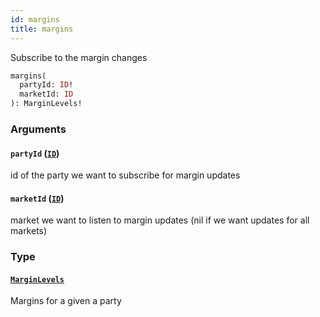 ```yaml
---
id: margins
title: margins
---
```



Subscribe to the margin changes

```graphql
margins(
  partyId: ID!
  marketId: ID
): MarginLevels!
```


### Arguments

#### `partyId` ([`ID`](/docs/testnet/graphql/scalars/id))

id of the party we want to subscribe for margin updates


#### `marketId` ([`ID`](/docs/testnet/graphql/scalars/id))

market we want to listen to margin updates (nil if we want updates for all markets)


### Type

#### [`MarginLevels`](/docs/testnet/graphql/objects/margin-levels) 

Margins for a given a party





